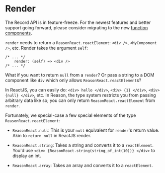 # Render

<Warn>

The Record API is in feature-freeze. For the newest features and better support going forward, please consider migrating to the new <a href="/docs/reason-react/latest/components">function components</a>.

</Warn>

`render` needs to return a `ReasonReact.reactElement`: `<div />`, `<MyComponent />`, etc. Render takes the argument `self`:

```reason
/* ... */
    render: (self) => <div />
/* ... */
```

What if you want to return `null` from a `render`? Or pass a string to a DOM component like `div` which only allows `ReasonReact.reactElement`s?

In ReactJS, you can easily do: `<div> hello </div>`, `<div> {1} </div>`, `<div> {null} </div>`, etc. In Reason, the type system restricts you from passing arbitrary data like so; you can only return `ReasonReact.reactElement` from `render`.

Fortunately, we special-case a few special elements of the type `ReasonReact.reactElement`:

- `ReasonReact.null`: This is your `null` equivalent for `render`'s return value. Akin to `return null` in ReactJS render.

- `ReasonReact.string`: Takes a string and converts it to a `reactElement`. You'd use `<div> {ReasonReact.string(string_of_int(10))} </div>` to display an int.

- `ReasonReact.array`: Takes an array and converts it to a `reactElement`.
